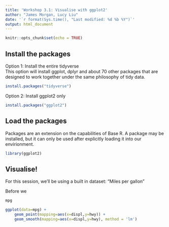 ```yaml
---
title: 'Workshop 3.1: Visualise with ggplot2'
author: "James Morgan, Lucy Liu"
date: '`r format(Sys.time(), "Last modified: %d %b %Y")`'
output: html_document
---
```


```r
knitr::opts_chunk$set(echo = TRUE)
```

## Install the packages

Option 1: Install the entire tidyverse  
This option will install ggplot, dplyr and about 70 other packages that are designed to work together under the same philosophy of tidy data.

```r
install.packages("tidyverse")
```

Option 2: Install ggplot2 only
```r
install.packages("ggplot2")
```

## Load the packages

Packages are an extension on the capabilities of Base R. A package may be installed, but it can only be used after explicitly loading it into our envirionment.  
```r
library(ggplot2)
```

## Visualise!
For this session, we'll be using a built in dataset: "Miles per gallon"

Before we 
```r
mpg
```

```r
ggplot(data=mpg) +
    geom_point(mapping=aes(x=displ,y=hwy)) +
    geom_smooth(mapping=aes(x=displ,y=hwy), method = 'lm')
```

```r

```


